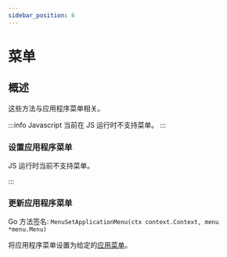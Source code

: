 ```yaml
---
sidebar_position: 6
---
```


# 菜单

## 概述

这些方法与应用程序菜单相关。

:::info Javascript
  当前在 JS 运行时不支持菜单。
:::

### 设置应用程序菜单
JS 运行时当前不支持菜单。

:::

### 更新应用程序菜单
Go 方法签名: `MenuSetApplicationMenu(ctx context.Context, menu *menu.Menu)`

将应用程序菜单设置为给定的[应用菜单](../../reference/menus)。


